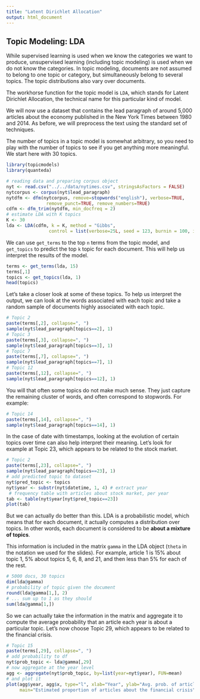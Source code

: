 ```yaml
---
title: "Latent Dirichlet Allocation"
output: html_document
---
```


## Topic Modeling: LDA

While supervised learning is used when we know the categories we want to produce, unsupervised learning (including topic modeling) is used when we do not know the categories. In topic modeling, documents are not assumed to belong to one topic or category, but simultaneously belong to several topics. The topic distributions also vary over documents. 

The workhorse function for the topic model is `LDA`, which stands for Latent Dirichlet Allocation, the technical name for this particular kind of model. 

We will now use a dataset that contains the lead paragraph of around 5,000 articles about the economy published in the New York Times between 1980 and 2014. As before, we will preprocess the text using the standard set of techniques.

The number of topics in a topic model is somewhat arbitrary, so you need to play with the number of topics to see if you get anything more meaningful. We start here with 30 topics.

```r
library(topicmodels)
library(quanteda)
```


```r
# reading data and preparing corpus object
nyt <- read.csv("../../data/nytimes.csv", stringsAsFactors = FALSE)
nytcorpus <- corpus(nyt$lead_paragraph)
nytdfm <- dfm(nytcorpus, remove=stopwords("english"), verbose=TRUE,
               remove_punct=TRUE, remove_numbers=TRUE)
cdfm <- dfm_trim(nytdfm, min_docfreq = 2)
# estimate LDA with K topics
K <- 30
lda <- LDA(cdfm, k = K, method = "Gibbs", 
                control = list(verbose=25L, seed = 123, burnin = 100, iter = 500))
```

We can use `get_terms` to the top `n` terms from the topic model, and `get_topics` to predict the top `k` topic for each document. This will help us interpret the results of the model.

```r
terms <- get_terms(lda, 15)
terms[,1]
topics <- get_topics(lda, 1)
head(topics)
```

Let's take a closer look at some of these topics. To help us interpret the output, we can look at the words associated with each topic and take a random sample of documents highly associated with each topic.

```r
# Topic 2
paste(terms[,2], collapse=", ")
sample(nyt$lead_paragraph[topics==2], 1)
# Topic 3
paste(terms[,3], collapse=", ")
sample(nyt$lead_paragraph[topics==3], 1)
# Topic 7
paste(terms[,7], collapse=", ")
sample(nyt$lead_paragraph[topics==7], 1)
# Topic 12
paste(terms[,12], collapse=", ")
sample(nyt$lead_paragraph[topics==12], 1)
```

You will that often some topics do not make much sense. They just capture the remaining cluster of words, and often correspond to stopwords. For example:

```r
# Topic 14
paste(terms[,14], collapse=", ")
sample(nyt$lead_paragraph[topics==14], 1)
```

In the case of date with timestamps, looking at the evolution of certain topics over time can also help interpret their meaning. Let's look for example at Topic 23, which appears to be related to the stock market.

```r
# Topic 2
paste(terms[,23], collapse=", ")
sample(nyt$lead_paragraph[topics==23], 1)
# add predicted topic to dataset
nyt$pred_topic <- topics
nyt$year <- substr(nyt$datetime, 1, 4) # extract year
 # frequency table with articles about stock market, per year
tab <- table(nyt$year[nyt$pred_topic==23])
plot(tab)
```

But we can actually do better than this. LDA is a probabilistic model, which means that for each document, it actually computes a distribution over topics. In other words, each document is considered to be __about a mixture of topics__. 

This information is included in the matrix `gamma` in the LDA object (`theta` in the notation we used for the slides). For example, article 1 is 15% about topic 1, 5% about topics 5, 6, 8, and 21, and then less than 5% for each of the rest.

```r
# 5000 docs, 30 topics
dim(lda@gamma)
# probability of topic given the document
round(lda@gamma[1,], 2)
# ... sum up to 1 as they should
sum(lda@gamma[1,])
```

So we can actually take the information in the matrix and aggregate it to compute the average probability that an article each year is about a particular topic. Let's now choose Topic 29, which appears to be related to the financial crisis.

```r
# Topic 15
paste(terms[,29], collapse=", ")
# add probability to df
nyt$prob_topic <- lda@gamma[,29]
# now aggregate at the year level
agg <- aggregate(nyt$prob_topic, by=list(year=nyt$year), FUN=mean)
# and plot it
plot(agg$year, agg$x, type="l", xlab="Year", ylab="Avg. prob. of article about topic 15",
     main="Estimated proportion of articles about the financial crisis")
```